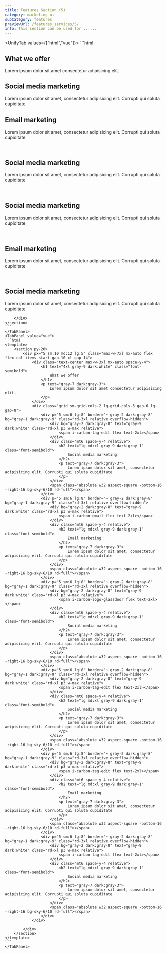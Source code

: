 ```yaml
---
title: Features Section (5)
category: marketing-ui
subCategory: features
previewUrl: /features_services/5/
info: This section can be used for ......
---
```


<UnifyTab values={["html","vue"]}>
    <TabPanel value="html">
    ```html
    <section py-20>
        <div px="5 sm:10 md:12 lg:5" class="max-w-7xl mx-auto flex flex-col items-start gap-10 xl-gap-14">
            <div class="text-center max-w-3xl mx-auto space-y-4">
                <h1 text="4xl gray-9 dark:white" class="font-semibold">
                    What we offer
                </h1>
                <p text="gray-7 dark:gray-3">
                    Lorem ipsum dolor sit amet consectetur adipisicing elit.
                </p>
            </div>
            <div class="grid sm-grid-cols-2 lg-grid-cols-3 gap-6 lg-gap-8">
                <div p="5 sm:6 lg:8" border="~ gray-2 dark:gray-8" bg="gray-1 dark:gray-9" class="rd-3xl relative overflow-hidden">
                    <div bg="gray-2 dark:gray-8" text="gray-9 dark:white" class="rd-xl p3 w-max relative">
                        <span i-carbon-tag-edit flex text-2xl></span> 
                    </div>
                    <div class="mt6 space-y-4 relative">
                        <h2 text="lg md:xl gray-9 dark:gray-1" class="font-semibold">
                            Social media marketing
                        </h2>
                        <p text="gray-7 dark:gray-3">
                            Lorem ipsum dolor sit amet, consectetur adipisicing elit. Corrupti qui soluta cupiditate
                        </p>
                    </div>
                    <span class="absolute w32 aspect-square -bottom-16 -right-16 bg-sky-6/10 rd-full"></span>
                </div>
                <div p="5 sm:6 lg:8" border="~ gray-2 dark:gray-8" bg="gray-1 dark:gray-9" class="rd-3xl relative overflow-hidden">
                    <div bg="gray-2 dark:gray-8" text="gray-9 dark:white" class="rd-xl p3 w-max relative">
                        <span i-carbon-email flex text-2xl></span> 
                    </div>
                    <div class="mt6 space-y-4 relative">
                        <h2 text="lg md:xl gray-9 dark:gray-1" class="font-semibold">
                            Email marketing
                        </h2>
                        <p text="gray-7 dark:gray-3">
                            Lorem ipsum dolor sit amet, consectetur adipisicing elit. Corrupti qui soluta cupiditate
                        </p>
                    </div>
                    <span class="absolute w32 aspect-square -bottom-16 -right-16 bg-sky-6/10 rd-full"></span>
                </div>
                <div p="5 sm:6 lg:8" border="~ gray-2 dark:gray-8" bg="gray-1 dark:gray-9" class="rd-3xl relative overflow-hidden">
                    <div bg="gray-2 dark:gray-8" text="gray-9 dark:white" class="rd-xl p3 w-max relative">
                        <span i-carbon-logo-glassdoor flex text-2xl></span>  
                    </div>
                    <div class="mt6 space-y-4 relative">
                        <h2 text="lg md:xl gray-9 dark:gray-1" class="font-semibold">
                            Social media marketing
                        </h2>
                        <p text="gray-7 dark:gray-3">
                            Lorem ipsum dolor sit amet, consectetur adipisicing elit. Corrupti qui soluta cupiditate
                        </p>
                    </div>
                    <span class="absolute w32 aspect-square -bottom-16 -right-16 bg-sky-6/10 rd-full"></span>
                </div>
                <div p="5 sm:6 lg:8" border="~ gray-2 dark:gray-8" bg="gray-1 dark:gray-9" class="rd-3xl relative overflow-hidden">
                    <div bg="gray-2 dark:gray-8" text="gray-9 dark:white" class="rd-xl p3 w-max relative">
                        <span i-carbon-tag-edit flex text-2xl></span>  
                    </div>
                    <div class="mt6 space-y-4 relative">
                        <h2 text="lg md:xl gray-9 dark:gray-1" class="font-semibold">
                            Social media marketing
                        </h2>
                        <p text="gray-7 dark:gray-3">
                            Lorem ipsum dolor sit amet, consectetur adipisicing elit. Corrupti qui soluta cupiditate
                        </p>
                    </div>
                    <span class="absolute w32 aspect-square -bottom-16 -right-16 bg-sky-6/10 rd-full"></span>
                </div>
                <div p="5 sm:6 lg:8" border="~ gray-2 dark:gray-8" bg="gray-1 dark:gray-9" class="rd-3xl relative overflow-hidden">
                    <div bg="gray-2 dark:gray-8" text="gray-9 dark:white" class="rd-xl p3 w-max relative">
                        <span i-carbon-tag-edit flex text-2xl></span>  
                    </div>
                    <div class="mt6 space-y-4 relative">
                        <h2 text="lg md:xl gray-9 dark:gray-1" class="font-semibold">
                            Email marketing
                        </h2>
                        <p text="gray-7 dark:gray-3">
                            Lorem ipsum dolor sit amet, consectetur adipisicing elit. Corrupti qui soluta cupiditate
                        </p>
                    </div>
                    <span class="absolute w32 aspect-square -bottom-16 -right-16 bg-sky-6/10 rd-full"></span>
                </div>
                <div p="5 sm:6 lg:8" border="~ gray-2 dark:gray-8" bg="gray-1 dark:gray-9" class="rd-3xl relative overflow-hidden">
                    <div bg="gray-2 dark:gray-8" text="gray-9 dark:white" class="rd-xl p3 w-max relative">
                        <span i-carbon-tag-edit flex text-2xl></span>  
                    </div>
                    <div class="mt6 space-y-4 relative">
                        <h2 text="lg md:xl gray-9 dark:gray-1" class="font-semibold">
                            Social media marketing
                        </h2>
                        <p text="gray-7 dark:gray-3">
                            Lorem ipsum dolor sit amet, consectetur adipisicing elit. Corrupti qui soluta cupiditate
                        </p>
                    </div>
                    <span class="absolute w32 aspect-square -bottom-16 -right-16 bg-sky-6/10 rd-full"></span>
                </div>
            </div>

        </div>
    </section>
    ```
    </TabPanel>
    <TabPanel value="vue">
    ```html
    <template>
        <section py-20>
            <div px="5 sm:10 md:12 lg:5" class="max-w-7xl mx-auto flex flex-col items-start gap-10 xl-gap-14">
                <div class="text-center max-w-3xl mx-auto space-y-4">
                    <h1 text="4xl gray-9 dark:white" class="font-semibold">
                        What we offer
                    </h1>
                    <p text="gray-7 dark:gray-3">
                        Lorem ipsum dolor sit amet consectetur adipisicing elit.
                    </p>
                </div>
                <div class="grid sm-grid-cols-2 lg-grid-cols-3 gap-6 lg-gap-8">
                    <div p="5 sm:6 lg:8" border="~ gray-2 dark:gray-8" bg="gray-1 dark:gray-9" class="rd-3xl relative overflow-hidden">
                        <div bg="gray-2 dark:gray-8" text="gray-9 dark:white" class="rd-xl p3 w-max relative">
                            <span i-carbon-tag-edit flex text-2xl></span> 
                        </div>
                        <div class="mt6 space-y-4 relative">
                            <h2 text="lg md:xl gray-9 dark:gray-1" class="font-semibold">
                                Social media marketing
                            </h2>
                            <p text="gray-7 dark:gray-3">
                                Lorem ipsum dolor sit amet, consectetur adipisicing elit. Corrupti qui soluta cupiditate
                            </p>
                        </div>
                        <span class="absolute w32 aspect-square -bottom-16 -right-16 bg-sky-6/10 rd-full"></span>
                    </div>
                    <div p="5 sm:6 lg:8" border="~ gray-2 dark:gray-8" bg="gray-1 dark:gray-9" class="rd-3xl relative overflow-hidden">
                        <div bg="gray-2 dark:gray-8" text="gray-9 dark:white" class="rd-xl p3 w-max relative">
                            <span i-carbon-email flex text-2xl></span> 
                        </div>
                        <div class="mt6 space-y-4 relative">
                            <h2 text="lg md:xl gray-9 dark:gray-1" class="font-semibold">
                                Email marketing
                            </h2>
                            <p text="gray-7 dark:gray-3">
                                Lorem ipsum dolor sit amet, consectetur adipisicing elit. Corrupti qui soluta cupiditate
                            </p>
                        </div>
                        <span class="absolute w32 aspect-square -bottom-16 -right-16 bg-sky-6/10 rd-full"></span>
                    </div>
                    <div p="5 sm:6 lg:8" border="~ gray-2 dark:gray-8" bg="gray-1 dark:gray-9" class="rd-3xl relative overflow-hidden">
                        <div bg="gray-2 dark:gray-8" text="gray-9 dark:white" class="rd-xl p3 w-max relative">
                            <span i-carbon-logo-glassdoor flex text-2xl></span>  
                        </div>
                        <div class="mt6 space-y-4 relative">
                            <h2 text="lg md:xl gray-9 dark:gray-1" class="font-semibold">
                                Social media marketing
                            </h2>
                            <p text="gray-7 dark:gray-3">
                                Lorem ipsum dolor sit amet, consectetur adipisicing elit. Corrupti qui soluta cupiditate
                            </p>
                        </div>
                        <span class="absolute w32 aspect-square -bottom-16 -right-16 bg-sky-6/10 rd-full"></span>
                    </div>
                    <div p="5 sm:6 lg:8" border="~ gray-2 dark:gray-8" bg="gray-1 dark:gray-9" class="rd-3xl relative overflow-hidden">
                        <div bg="gray-2 dark:gray-8" text="gray-9 dark:white" class="rd-xl p3 w-max relative">
                            <span i-carbon-tag-edit flex text-2xl></span>  
                        </div>
                        <div class="mt6 space-y-4 relative">
                            <h2 text="lg md:xl gray-9 dark:gray-1" class="font-semibold">
                                Social media marketing
                            </h2>
                            <p text="gray-7 dark:gray-3">
                                Lorem ipsum dolor sit amet, consectetur adipisicing elit. Corrupti qui soluta cupiditate
                            </p>
                        </div>
                        <span class="absolute w32 aspect-square -bottom-16 -right-16 bg-sky-6/10 rd-full"></span>
                    </div>
                    <div p="5 sm:6 lg:8" border="~ gray-2 dark:gray-8" bg="gray-1 dark:gray-9" class="rd-3xl relative overflow-hidden">
                        <div bg="gray-2 dark:gray-8" text="gray-9 dark:white" class="rd-xl p3 w-max relative">
                            <span i-carbon-tag-edit flex text-2xl></span>  
                        </div>
                        <div class="mt6 space-y-4 relative">
                            <h2 text="lg md:xl gray-9 dark:gray-1" class="font-semibold">
                                Email marketing
                            </h2>
                            <p text="gray-7 dark:gray-3">
                                Lorem ipsum dolor sit amet, consectetur adipisicing elit. Corrupti qui soluta cupiditate
                            </p>
                        </div>
                        <span class="absolute w32 aspect-square -bottom-16 -right-16 bg-sky-6/10 rd-full"></span>
                    </div>
                    <div p="5 sm:6 lg:8" border="~ gray-2 dark:gray-8" bg="gray-1 dark:gray-9" class="rd-3xl relative overflow-hidden">
                        <div bg="gray-2 dark:gray-8" text="gray-9 dark:white" class="rd-xl p3 w-max relative">
                            <span i-carbon-tag-edit flex text-2xl></span>  
                        </div>
                        <div class="mt6 space-y-4 relative">
                            <h2 text="lg md:xl gray-9 dark:gray-1" class="font-semibold">
                                Social media marketing
                            </h2>
                            <p text="gray-7 dark:gray-3">
                                Lorem ipsum dolor sit amet, consectetur adipisicing elit. Corrupti qui soluta cupiditate
                            </p>
                        </div>
                        <span class="absolute w32 aspect-square -bottom-16 -right-16 bg-sky-6/10 rd-full"></span>
                    </div>
                </div>

            </div>
        </section>
    </template>
    ```
    </TabPanel>
</UnifyTab>